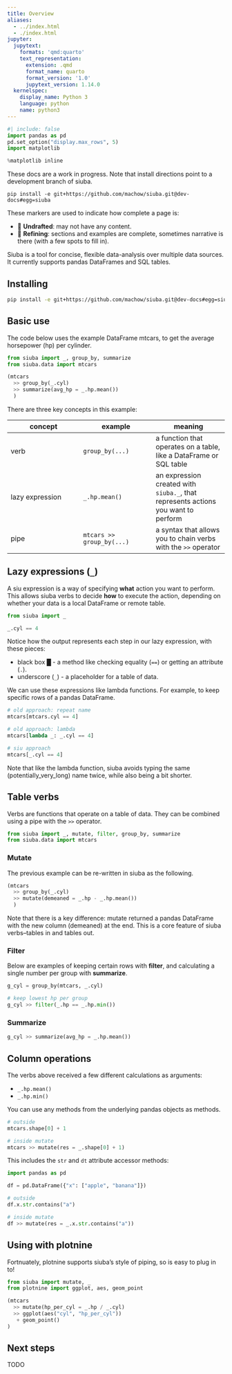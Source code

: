 ```yaml
---
title: Overview
aliases:
  - ../index.html
  - ./index.html
jupyter:
  jupytext:
    formats: 'qmd:quarto'
    text_representation:
      extension: .qmd
      format_name: quarto
      format_version: '1.0'
      jupytext_version: 1.14.0
  kernelspec:
    display_name: Python 3
    language: python
    name: python3
---
```


```python
#| include: false
import pandas as pd
pd.set_option("display.max_rows", 5)
import matplotlib

%matplotlib inline
```

:::{.callout-warning}
These docs are a work in progress. Note that install directions point to a development branch of siuba.

```
pip install -e git+https://github.com/machow/siuba.git@dev-docs#egg=siuba
```

These markers are used to indicate how complete a page is:

* 🚧 **Undrafted**: may not have any content.
* 📝 **Refining**: sections and examples are complete, sometimes narrative is there (with a few spots to fill in).
:::

Siuba is a tool for concise, flexible data-analysis over multiple data sources. It currently supports pandas DataFrames and SQL tables.


## Installing


```bash
pip install -e git+https://github.com/machow/siuba.git@dev-docs#egg=siuba
```

## Basic use

The code below uses the example DataFrame mtcars, to get the average horsepower (hp) per cylinder.

```python
from siuba import _, group_by, summarize
from siuba.data import mtcars

(mtcars
  >> group_by(_.cyl)
  >> summarize(avg_hp = _.hp.mean())
  )
```

There are three key concepts in this example:


| concept | example | meaning |
| ------- | ------- | ------- |
| verb    | `group_by(...)` | a function that operates on a table, like a DataFrame or SQL table |
| lazy expression | `_.hp.mean()` | an expression created with `siuba._`, that represents actions you want to perform |
| pipe | `mtcars >> group_by(...)` | a syntax that allows you to chain verbs with the `>>` operator |

## Lazy expressions (`_`)

A siu expression is a way of specifying **what** action you want to perform.
This allows siuba verbs to decide **how** to execute the action, depending on whether your data is a local DataFrame or remote table.

```python
from siuba import _

_.cyl == 4
```

Notice how the output represents each step in our lazy expression, with these pieces:

* black box █ - a method like checking equality (`==`) or getting an attribute (`.`).
* underscore (`_`) - a placeholder for a table of data.

We can use these expressions like lambda functions.
For example, to keep specific rows of a pandas DataFrame.

```python
# old approach: repeat name
mtcars[mtcars.cyl == 4]

# old approach: lambda
mtcars[lambda _: _.cyl == 4]

# siu approach
mtcars[_.cyl == 4]
```

Note that like the lambda function, siuba avoids typing the same (potentially_very_long) name twice, while also being a bit shorter.

## Table verbs

Verbs are functions that operate on a table of data.
They can be combined using a pipe with the `>>` operator.

```python
from siuba import _, mutate, filter, group_by, summarize
from siuba.data import mtcars
```

### Mutate

The previous example can be re-written in siuba as the following.

```python
(mtcars
  >> group_by(_.cyl)
  >> mutate(demeaned = _.hp - _.hp.mean())
  )
```

Note that there is a key difference: mutate returned a pandas DataFrame with the new column (demeaned) at the end. This is a core feature of siuba verbs--tables in and tables out.


### Filter

Below are examples of keeping certain rows with **filter**, and calculating a single number per group with **summarize**.

```python
g_cyl = group_by(mtcars, _.cyl)

# keep lowest hp per group
g_cyl >> filter(_.hp == _.hp.min())
```

### Summarize

```python
g_cyl >> summarize(avg_hp = _.hp.mean())
```

## Column operations

The verbs above received a few different calculations as arguments:

* `_.hp.mean()`
* `_.hp.min()`

You can use any methods from the underlying pandas objects as methods.

```python
# outside
mtcars.shape[0] + 1

# inside mutate
mtcars >> mutate(res = _.shape[0] + 1)
```

This includes the `str` and `dt` attribute accessor methods:

```python
import pandas as pd

df = pd.DataFrame({"x": ["apple", "banana"]})

# outside
df.x.str.contains("a")

# inside mutate
df >> mutate(res = _.x.str.contains("a"))
```

## Using with plotnine

Fortnuately, plotnine supports siuba's style of piping, so is easy to plug in to!

```python
from siuba import mutate, _
from plotnine import ggplot, aes, geom_point

(mtcars
  >> mutate(hp_per_cyl = _.hp / _.cyl)
  >> ggplot(aes("cyl", "hp_per_cyl"))
   + geom_point()
)
```

## Next steps

TODO
